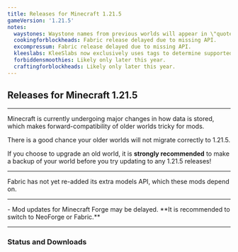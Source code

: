 ```yaml
---
title: Releases for Minecraft 1.21.5
gameVersion: '1.21.5'
notes:
  waystones: Waystone names from previous worlds will appear in \"quotes\".
  cookingforblockheads: Fabric release delayed due to missing API.
  excompressum: Fabric release delayed due to missing API.
  kleeslabs: KleeSlabs now exclusively uses tags to determine supported slabs.
  forbiddensmoothies: Likely only later this year.
  craftingforblockheads: Likely only later this year.
---
```


## Releases for Minecraft 1.21.5

---

<NoteBox title="Older worlds may not migrate correctly">
Minecraft is currently undergoing major changes in how data is stored, which makes forward-compatibility of older worlds tricky for mods.

There is a good chance your older worlds will not migrate correctly to 1.21.5.

If you choose to upgrade an old world, it is **strongly recommended** to make a backup of your world before you try updating to any 1.21.5 releases!
</NoteBox>

---

<NoteBox title="Cooking for Blockheads and Ex Compressum on Fabric" color="error">
Fabric has not yet re-added its extra models API, which these mods depend on.
</NoteBox>

---

<NoteBox title="Updates for Minecraft Forge" color="info">
- Mod updates for Minecraft Forge may be delayed. **It is recommended to switch to NeoForge or Fabric.**
</NoteBox>

---

### Status and Downloads